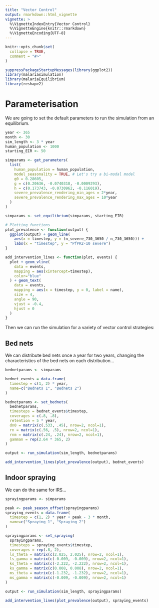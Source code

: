```yaml
---
title: "Vector Control"
output: rmarkdown::html_vignette
vignette: >
  %\VignetteIndexEntry{Vector Control}
  %\VignetteEngine{knitr::rmarkdown}
  %\VignetteEncoding{UTF-8}
---
```


```r
knitr::opts_chunk$set(
  collapse = TRUE,
  comment = "#>"
)
```

```r
suppressPackageStartupMessages(library(ggplot2))
library(malariasimulation)
library(malariaEquilibrium)
library(reshape2)
```

# Parameterisation

We are going to set the default parameters to run the simulation from an equilibrium.

```r
year <- 365
month <- 30
sim_length <- 3 * year
human_population <- 1000
starting_EIR <- 50

simparams <- get_parameters(
  list(
    human_population = human_population,
    model_seasonality = TRUE, # Let's try a bi-modal model
    g0 = 0.28605,
    g = c(0.20636, -0.0740318, -0.0009293),
    h = c(0.173743, -0.0730962, -0.116019),
    severe_prevalence_rendering_min_ages = 2*year,
    severe_prevalence_rendering_max_ages = 10*year
  )
)

simparams <- set_equilibrium(simparams, starting_EIR)

# Plotting functions
plot_prevalence <- function(output) {
  ggplot(output) + geom_line(
    aes(x = timestep, y = (n_severe_730_3650 / n_730_3650))) + 
    labs(x = "timestep", y = "PfPR2-10 severe")
}

add_intervention_lines <- function(plot, events) {
  plot + geom_vline(
    data = events,
    mapping = aes(xintercept=timestep),
    color="blue"
  ) + geom_text(
    data = events,
    mapping = aes(x = timestep, y = 0, label = name),
    size = 4,
    angle = 90,
    vjust = -0.4,
    hjust = 0
  )
}
```

Then we can run the simulation for a variety of vector control strategies:

## Bed nets

We can distribute bed nets once a year for two years, changing the
characteristics of the bed nets on each distribution...

```r
bednetparams <- simparams

bednet_events = data.frame(
  timestep = c(1, 2) * year,
  name=c("Bednets 1", "Bednets 2")
)

bednetparams <- set_bednets(
  bednetparams,
  timesteps = bednet_events$timestep,
  coverages = c(.8, .8),
  retention = 5 * year,
  dn0 = matrix(c(.533, .45), nrow=2, ncol=1),
  rn = matrix(c(.56, .5), nrow=2, ncol=1),
  rnm = matrix(c(.24, .24), nrow=2, ncol=1),
  gamman = rep(2.64 * 365, 2)
)

output <- run_simulation(sim_length, bednetparams)

add_intervention_lines(plot_prevalence(output), bednet_events)
```

## Indoor spraying

We can do the same for IRS...

```r
sprayingparams <- simparams

peak <- peak_season_offset(sprayingparams)
spraying_events = data.frame(
  timestep = c(1, 2) * year + peak - 3 * month,
  name=c("Spraying 1", "Spraying 2")
)

sprayingparams <- set_spraying(
  sprayingparams,
  timesteps = spraying_events$timestep,
  coverages = rep(.8, 2),
  ls_theta = matrix(c(2.025, 2.025), nrow=2, ncol=1),
  ls_gamma = matrix(c(-0.009, -0.009), nrow=2, ncol=1),
  ks_theta = matrix(c(-2.222, -2.222), nrow=2, ncol=1),
  ks_gamma = matrix(c(0.008, 0.008), nrow=2, ncol=1),
  ms_theta = matrix(c(-1.232, -1.232), nrow=2, ncol=1),
  ms_gamma = matrix(c(-0.009, -0.009), nrow=2, ncol=1)
)

output <- run_simulation(sim_length, sprayingparams)

add_intervention_lines(plot_prevalence(output), spraying_events)
```

